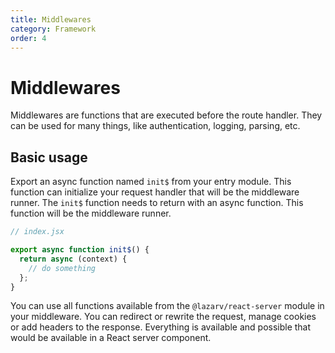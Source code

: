 ```yaml
---
title: Middlewares
category: Framework
order: 4
---
```


# Middlewares

Middlewares are functions that are executed before the route handler. They can be used for many things, like authentication, logging, parsing, etc.

## Basic usage

Export an async function named `init$` from your entry module. This function can initialize your request handler that will be the middleware runner. The `init$` function needs to return with an async function. This function will be the middleware runner.

```jsx
// index.jsx

export async function init$() {
  return async (context) {
    // do something
  };
}
```

You can use all functions available from the `@lazarv/react-server` module in your middleware. You can redirect or rewrite the request, manage cookies or add headers to the response. Everything is available and possible that would be available in a React server component.

